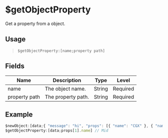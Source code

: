 # $getObjectProperty
Get a property from a object.

## Usage
> `$getObjectProperty:[name;property path]`

## Fields
| Name          | Description        | Type   | Level    |
| ------------- | ------------------ | ------ | -------- |
| name          | The object name.   | String | Required |
| property path | The property path. | String | Required |

## Example
```js
$newObject:[data;{ "message": "hi", "props": [{ "name": "CGX" }, { "name": "Mid" }] }]
$getObjectProperty:[data;props[1].name] // Mid
```